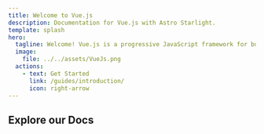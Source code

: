 ```yaml
---
title: Welcome to Vue.js
description: Documentation for Vue.js with Astro Starlight.
template: splash
hero:
  tagline: Welcome! Vue.js is a progressive JavaScript framework for building dynamic user interfaces. It’s lightweight, easy to learn, and highly flexible—perfect for everything from simple widgets to full-scale single-page applications!
  image:
    file: ../../assets/VueJs.png
  actions:
    - text: Get Started
      link: /guides/introduction/
      icon: right-arrow
---
```


## Explore our Docs


<CardGrid>
  <LinkCard
    title=" Core Concepts"
    href="/guides/introduction"
    description="This section covers how to build dynamic UIs using templates, components, reactivity, and events — everything you need to understand Vue at its core."
  />
  <LinkCard
    title="Advanced Components & Reusability"
    href="/components/registration/"
    description="This section covers building modular, scalable apps with reusable logic and advanced component design. you learn how to structure Vue apps with flexible, maintainable components and reusable logic"
  />
  <LinkCard
    title="Application Architecture & Tooling"
    href="/scalling-up/single-file-component/"
    description="This section prepares you for building production-ready Vue apps. It shows how to structure, scale, test, and deploy your application with modern tooling like Vite, Vue Router, Pinia, and TypeScript."
  />
  <LinkCard
    title="Deep Dives & Special Topics"
    href="/best-practices/production-deployment/"
    description="This section explore Vue’s internals and edge use-cases, helping you fine-tune performance, extend functionality, and understand how Vue works under the hood."
  />
</CardGrid>
